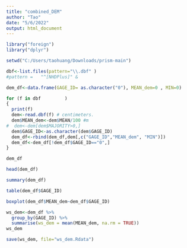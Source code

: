 ---
title: "combined_DEM"
author: "Tao"
date: "5/6/2022"
output: html_document
---

```{r}
library("foreign")
library("dplyr") 

setwd("C:/Users/taohuang/Downloads/prism-main")

dbf<-list.files(pattern="\\.dbf" )
#pattern =   "^[NHDPlus]" & 

dem_df<-data.frame(GAGE_ID= as.character("0"), MEAN_dem=0 , MIN=0)

for (f in dbf         )
{
  print(f)
  dem<-read.dbf(f) # centimeters.
  dem$MEAN_dem<-dem$MEAN/100 #m
#  dem<-dem[dem$MAJORITY>0,]
  dem$GAGE_ID<-as.character(dem$GAGE_ID)
  dem_df<-rbind(dem_df,dem[,c("GAGE_ID","MEAN_dem", "MIN")])
  dem_df<-dem_df[!dem_df$GAGE_ID=="0",]
}

dem_df

head(dem_df)

summary(dem_df)

table(dem_df$GAGE_ID)

boxplot(dem_df$MEAN_dem~dem_df$GAGE_ID)

ws_dem<-dem_df %>%
  group_by(GAGE_ID) %>%
  summarise(ws_dem = mean(MEAN_dem, na.rm = TRUE))
ws_dem

save(ws_dem, file="ws_dem.Rdata")

```

